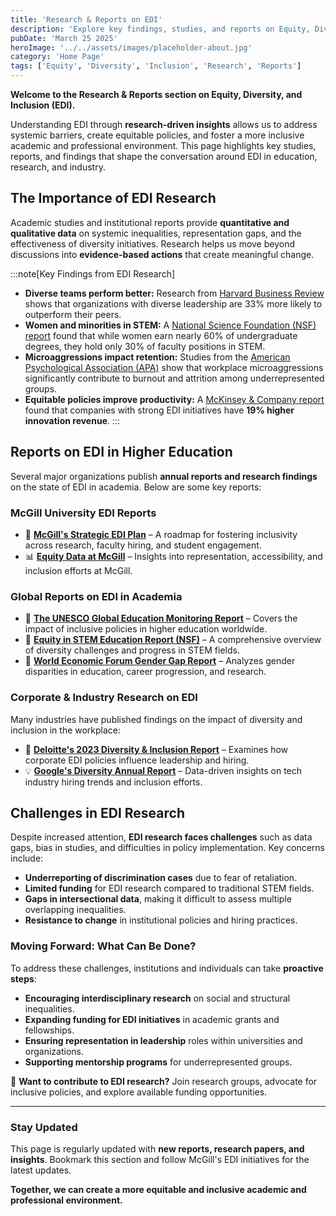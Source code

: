 ```yaml
---
title: 'Research & Reports on EDI'
description: 'Explore key findings, studies, and reports on Equity, Diversity, and Inclusion (EDI).'
pubDate: 'March 25 2025'
heroImage: '../../assets/images/placeholder-about.jpg'
category: 'Home Page'
tags: ['Equity', 'Diversity', 'Inclusion', 'Research', 'Reports']
---
```


**Welcome to the Research & Reports section on Equity, Diversity, and Inclusion (EDI).**  

Understanding EDI through **research-driven insights** allows us to address systemic barriers, create equitable policies, and foster a more inclusive academic and professional environment. This page highlights key studies, reports, and findings that shape the conversation around EDI in education, research, and industry.

## The Importance of EDI Research

Academic studies and institutional reports provide **quantitative and qualitative data** on systemic inequalities, representation gaps, and the effectiveness of diversity initiatives. Research helps us move beyond discussions into **evidence-based actions** that create meaningful change.

:::note[Key Findings from EDI Research]
- **Diverse teams perform better:** Research from [Harvard Business Review](https://hbr.org/2018/01/the-other-diversity-dividend) shows that organizations with diverse leadership are 33% more likely to outperform their peers.
- **Women and minorities in STEM:** A [National Science Foundation (NSF) report](https://www.nsf.gov/statistics/) found that while women earn nearly 60% of undergraduate degrees, they hold only 30% of faculty positions in STEM.
- **Microaggressions impact retention:** Studies from the [American Psychological Association (APA)](https://www.apa.org/news/press/releases/stress/2016/) show that workplace microaggressions significantly contribute to burnout and attrition among underrepresented groups.
- **Equitable policies improve productivity:** A [McKinsey & Company report](https://www.mckinsey.com/business-functions/organization/our-insights/delivering-through-diversity) found that companies with strong EDI initiatives have **19% higher innovation revenue**.
:::

## Reports on EDI in Higher Education

Several major organizations publish **annual reports and research findings** on the state of EDI in academia. Below are some key reports:

### **McGill University EDI Reports**
- 📄 **[McGill's Strategic EDI Plan](https://www.mcgill.ca/edi/)** – A roadmap for fostering inclusivity across research, faculty hiring, and student engagement.
- 📊 **[Equity Data at McGill](https://www.mcgill.ca/equity/resources/research-and-reports)** – Insights into representation, accessibility, and inclusion efforts at McGill.

### **Global Reports on EDI in Academia**
- 📘 **[The UNESCO Global Education Monitoring Report](https://gem-report-2020.unesco.org/)** – Covers the impact of inclusive policies in higher education worldwide.
- 📑 **[Equity in STEM Education Report (NSF)](https://www.nsf.gov/statistics/seind/)** – A comprehensive overview of diversity challenges and progress in STEM fields.
- 📄 **[World Economic Forum Gender Gap Report](https://www.weforum.org/reports/global-gender-gap-report-2023/)** – Analyzes gender disparities in education, career progression, and research.

### **Corporate & Industry Research on EDI**
Many industries have published findings on the impact of diversity and inclusion in the workplace:

- 🏢 **[Deloitte's 2023 Diversity & Inclusion Report](https://www2.deloitte.com/us/en/pages/about-deloitte/articles/diversity-and-inclusion.html)** – Examines how corporate EDI policies influence leadership and hiring.
- 💡 **[Google's Diversity Annual Report](https://diversity.google/annual-report/)** – Data-driven insights on tech industry hiring trends and inclusion efforts.

## Challenges in EDI Research

Despite increased attention, **EDI research faces challenges** such as data gaps, bias in studies, and difficulties in policy implementation. Key concerns include:

- **Underreporting of discrimination cases** due to fear of retaliation.
- **Limited funding** for EDI research compared to traditional STEM fields.
- **Gaps in intersectional data**, making it difficult to assess multiple overlapping inequalities.
- **Resistance to change** in institutional policies and hiring practices.

### Moving Forward: What Can Be Done?

To address these challenges, institutions and individuals can take **proactive steps**:

- **Encouraging interdisciplinary research** on social and structural inequalities.
- **Expanding funding for EDI initiatives** in academic grants and fellowships.
- **Ensuring representation in leadership** roles within universities and organizations.
- **Supporting mentorship programs** for underrepresented groups.

📢 **Want to contribute to EDI research?** Join research groups, advocate for inclusive policies, and explore available funding opportunities.

---

### **Stay Updated**
This page is regularly updated with **new reports, research papers, and insights**. Bookmark this section and follow McGill's EDI initiatives for the latest updates.

**Together, we can create a more equitable and inclusive academic and professional environment.**
